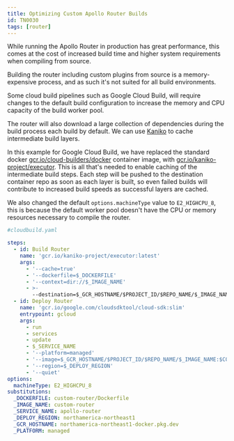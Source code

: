 ```yaml
---
title: Optimizing Custom Apollo Router Builds
id: TN0030
tags: [router]
---
```


While running the Apollo Router in production has great performance, this comes at the cost of increased build time and higher system requirements when compiling from source.

Building the router including custom plugins from source is a memory-expensive process, and as such it's not suited for all build environments.

Some cloud build pipelines such as Google Cloud Build, will require changes to the default build configuration to increase the memory and CPU capacity of the build worker pool.

The router will also download a large collection of dependencies during the build process each build by default. We can use [Kaniko](https://github.com/GoogleContainerTools/kaniko) to cache intermediate build layers.

In this example for Google Cloud Build, we have replaced the standard docker [gcr.io/cloud-builders/docker](http://gcr.io/cloud-builders/docker) container image, with [gcr.io/kaniko-project/executor](http://gcr.io/kaniko-project/executor).
This is all that's needed to enable caching of the intermediate build steps. Each step will be pushed to the destination container repo as soon as each layer is built, so even failed builds will contribute to increased build speeds as successful layers are cached.

We also changed the default `options.machineType` value to `E2_HIGHCPU_8`, this is because the default worker pool doesn't have the CPU or memory resources necessary to compile the router.

```yaml
#cloudbuild.yaml

steps:
  - id: Build Router
    name: 'gcr.io/kaniko-project/executor:latest'
    args:
      - '--cache=true'
      - '--dockerfile=$_DOCKERFILE'
      - '--context=dir://$_IMAGE_NAME'
      - >-
        --destination=$_GCR_HOSTNAME/$PROJECT_ID/$REPO_NAME/$_IMAGE_NAME:$COMMIT_SHA
  - id: Deploy Router
    name: 'gcr.io/google.com/cloudsdktool/cloud-sdk:slim'
    entrypoint: gcloud
    args:
      - run
      - services
      - update
      - $_SERVICE_NAME
      - '--platform=managed'
      - '--image=$_GCR_HOSTNAME/$PROJECT_ID/$REPO_NAME/$_IMAGE_NAME:$COMMIT_SHA'
      - '--region=$_DEPLOY_REGION'
      - '--quiet'
options:
  machineType: E2_HIGHCPU_8
substitutions:
  _DOCKERFILE: custom-router/Dockerfile
  _IMAGE_NAME: custom-router
  _SERVICE_NAME: apollo-router
  _DEPLOY_REGION: northamerica-northeast1
  _GCR_HOSTNAME: northamerica-northeast1-docker.pkg.dev
  _PLATFORM: managed
```
